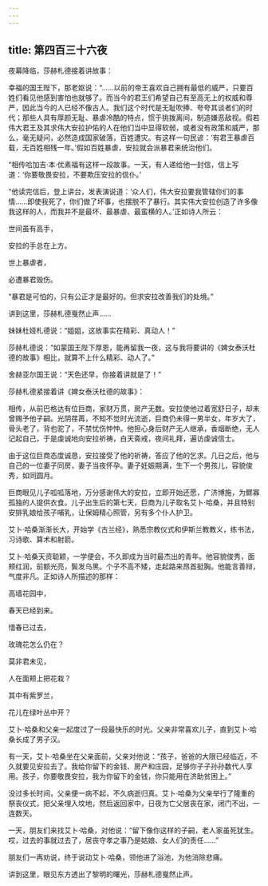 ```yaml
---
---
---
```

title: 第四百三十六夜
---






夜幕降临，莎赫札德接着讲故事：





幸福的国王陛下，那老妪说：“……以前的帝王喜欢自己拥有最低的威严，只要百姓们看见他感到害怕也就够了。而当今的君王们希望自己有至高无上的权威和尊严，因此当今的人已经不像古人。我们这个时代是无耻吹捧、夸夸其谈者们的时代；那些人具有厚颜无耻、暴虐冷酷的特点，惯于挑拨离间，制造嫌恶敌视。假若伟大君王及其求伟大安拉护佑的人在他们当中显得软弱，或者没有政策和威严，那么，毫无疑问，必然造成国家破落，百姓遭灾。有这样一句民谚：‘有君王暴虐百载，无百姓相残一年。’假如百姓暴虐，安拉就会派暴君来统治他们。

“相传哈加吉·本·优素福有这样一段故事。一天，有人递给他一封信，信上写道：‘你要敬畏安拉，不要欺压安拉的信仆。’

“他读完信后，登上讲台，发表演说道：‘众人们，伟大安拉要我管辖你们的事情……即使我死了，你们做了坏事，也摆脱不了暴行。其实伟大安拉创造了许多像我这样的人，而我并不是最坏、最暴虐、最蛮横的人。’正如诗人所云：


世间虽有高手，

安拉的手总在上方。

世上暴虐者，

必遭暴君毁伤。



“暴君是可怕的，只有公正才是最好的。但求安拉改善我们的处境。”





讲到这里，莎赫札德戛然止声……

妹妹杜娅札德说：“姐姐，这故事实在精彩、真动人！”

莎赫札德说：“如蒙国王陛下厚恩，能再留我一夜，这与我将要讲的《婢女泰沃杜德的故事》相比，就算不上什么精彩、动人了。”

舍赫亚尔国王说：“天色还早，你接着讲就是了！”





莎赫札德紧接着讲《婢女泰沃杜德的故事》：

相传，从前巴格达有位巨商，家财万贯，房产无数。安拉使他过着宽舒日子，却未曾赐予他子嗣。光阴荏苒，不知不觉时光流逝，巨商仍未得一男半女，年岁大了，骨头老了，背也驼了，不禁忧伤忡忡。他担心身后财产无人继承，香烟断绝，无人记起自己，于是虔诚地向安拉祈祷，白天斋戒，夜间礼拜，遍访虔诚信士。

由于这位巨商态度诚恳，安拉接受了他的祈祷，答应了他的乞求。几日之后，他与自己的一位妻子同房，妻子当夜怀孕。妻子妊娠期满，生下一个男孩儿，容貌俊秀，如同圆月。

巨商眼见儿子呱呱落地，万分感谢伟大的安拉，立即开始还愿，广济博施，为鳏寡孤独的人提供衣食。儿子出生后的第七天，巨商为儿子取名艾卜·哈桑，并且特别安排乳娘给孩子哺乳，让保姆精心照管，另有多个仆人护卫。

艾卜·哈桑渐渐长大，开始学《古兰经》，熟悉宗教仪式和伊斯兰教教义，练书法，习诗歌、算术和射箭。

艾卜·哈桑天资聪颖，一学便会，不久即成为当时最杰出的青年。他容貌俊秀，面颊红润，前额光亮，鬓发乌黑。个子不高不矮，走起路来昂首挺胸。他能言善辩，气度非凡。正如诗人所描述的那样：


高墙花园中，

春天已经到来。

惜春已过去，

玫瑰花怎么仍在？

莫非君未见，

人在面颊上把花栽？

其中有紫罗兰，

花儿在绿叶丛中开？



艾卜·哈桑和父亲一起度过了一段最快乐的时光。父亲非常喜欢儿子，直到艾卜·哈桑长成了男子汉。

有一天，艾卜·哈桑坐在父亲面前，父亲对他说：“孩子，爸爸的大限已经临近，不久就要见安拉去了。我给你留下的金钱、房产和庄园，足够你子子孙孙数代人享用。孩子，你要敬畏安拉，我为你留下的金钱，你只能用在济助贫困上。”

没过多长时间，父亲便一病不起，不久病逝归真。艾卜·哈桑为父亲举行了隆重的祭丧仪式，把父亲埋入坟地，然后返回家中，日夜为亡父居丧在家，闭门不出，一连数天。

一天，朋友们来找艾卜·哈桑，对他说：“留下像你这样的子嗣，老人家虽死犹生。哎，过去的事就过去了，居丧守孝之事乃是姑娘、女人们的责任……”

朋友们一再劝说，终于说动艾卜·哈桑，领他进了浴池，为他消除悲痛。





讲到这里，眼见东方透出了黎明的曙光，莎赫札德戛然止声。